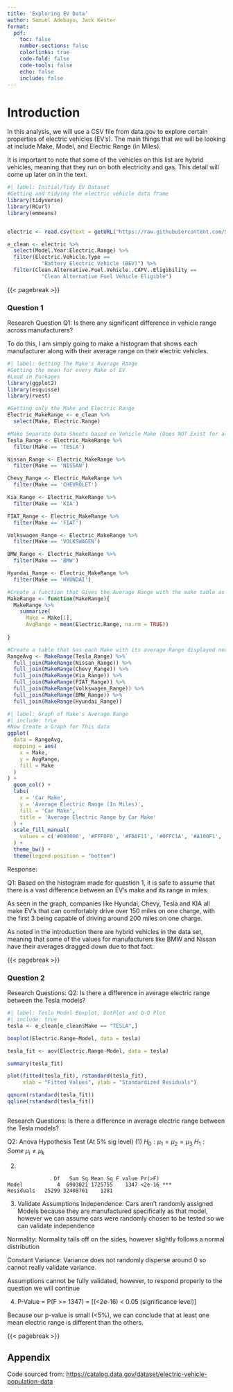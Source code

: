 ```yaml
---
title: 'Exploring EV Data'
author: Samuel Adebayo, Jack Kester
format: 
  pdf:
    toc: false
    number-sections: false
    colorlinks: true
    code-fold: false
    code-tools: false
    echo: false
    include: false
---
```


# Introduction

In this analysis, we will use a CSV file from data.gov to explore certain properties of electric vehicles (EV's). The main things that we will be looking at include Make, Model, and Electric Range (in Miles).

It is important to note that some of the vehicles on this list are hybrid vehicles, meaning that they run on both electricity and gas. This detail will come up later on in the text.

```r
#| label: Initial/Tidy EV Dataset
#Getting and tidying the electric vehicle data frame
library(tidyverse) 
library(RCurl)
library(emmeans)


electric <- read.csv(text = getURL("https://raw.githubusercontent.com/Stat184-Fall2024/Section002_FP_SamuelAdebayo_JackKester/refs/heads/main/Electric_Vehicle_Population_Data.csv"))

e_clean <- electric %>%
  select(Model.Year:Electric.Range) %>%
  filter(Electric.Vehicle.Type == 
           "Battery Electric Vehicle (BEV)") %>%
  filter(Clean.Alternative.Fuel.Vehicle..CAFV..Eligibility == 
           "Clean Alternative Fuel Vehicle Eligible")
```

{{< pagebreak >}}

### Question 1

Research Question Q1: Is there any significant difference in vehicle range across manufacturers?

To do this, I am simply going to make a histogram that shows each manufacturer along with their average range on their electric vehicles.

```r
#| label: Getting The Make's Average Range
#Getting the mean for every Make of EV
#Load in Packages
library(ggplot2)
library(esquisse)
library(rvest)

#Getting only the Make and Electric Range
Electric_MakeRange <- e_clean %>%
  select(Make, Electric.Range)

#Make Separate Data Sheets based on Vehicle Make (Does NOT Exist for all Makes)
Tesla_Range <- Electric_MakeRange %>%
  filter(Make == 'TESLA')

Nissan_Range <- Electric_MakeRange %>%
  filter(Make == 'NISSAN')

Chevy_Range <- Electric_MakeRange %>%
  filter(Make == 'CHEVROLET')

Kia_Range <- Electric_MakeRange %>%
  filter(Make == 'KIA')

FIAT_Range <- Electric_MakeRange %>%
  filter(Make == 'FIAT')

Volkswagen_Range <- Electric_MakeRange %>%
  filter(Make == 'VOLKSWAGEN')

BMW_Range <- Electric_MakeRange %>%
  filter(Make == 'BMW')

Hyundai_Range <- Electric_MakeRange %>%
  filter(Make == 'HYUNDAI')

#Create a function that Gives the Average Range with the make table as an input
MakeRange <- function(MakeRange){
  MakeRange %>%
    summarize(
      Make = Make[1],
      AvgRange = mean(Electric.Range, na.rm = TRUE))
  
}

#Create a table that has each Make with its average Range displayed next to it
RangeAvg <- MakeRange(Tesla_Range) %>%
  full_join(MakeRange(Nissan_Range)) %>%
  full_join(MakeRange(Chevy_Range)) %>%
  full_join(MakeRange(Kia_Range)) %>%
  full_join(MakeRange(FIAT_Range)) %>%
  full_join(MakeRange(Volkswagen_Range)) %>%
  full_join(MakeRange(BMW_Range)) %>%
  full_join(MakeRange(Hyundai_Range))
```

```r
#| label: Graph of Make's Average Range
#| include: true
#Now Create a Graph for This data
ggplot(
  data = RangeAvg,
  mapping = aes(
    x = Make,
    y = AvgRange,
    fill = Make
  )
) +
  geom_col() +
  labs(
    x = 'Car Make',
    y = 'Average Electric Range (In Miles)',
    fill = 'Car Make',
    title = 'Average Electric Range by Car Make'
  ) +
  scale_fill_manual(
    values = c('#000000', '#FFF0F0', '#FA0F11', '#0FFC1A', '#A100F1', '#00FAFA', '#000AFA', '#FA11FC')
  ) +
  theme_bw() +
  theme(legend.position = "bottom")
```

Response:

Q1: Based on the histogram made for question 1, it is safe to assume that there is a vast difference between an EV's make and its range in miles.

As seen in the graph, companies like Hyundai, Chevy, Tesla and KIA all make EV's that can comfortably drive over 150 miles on one charge, with the first 3 being capable of driving around 200 miles on one charge.

As noted in the introduction there are hybrid vehicles in the data set, meaning that some of the values for manufacturers like BMW and Nissan have their averages dragged down due to that fact.

{{< pagebreak >}}

### Question 2

Research Questions: Q2: Is there a difference in average electric range between the Tesla models?

```r
#| label: Tesla Model Boxplot, DotPlot and Q-Q Plot
#| include: true
tesla <- e_clean[e_clean$Make == "TESLA",]

boxplot(Electric.Range~Model, data = tesla)

tesla_fit <- aov(Electric.Range~Model, data = tesla)

summary(tesla_fit)

plot(fitted(tesla_fit), rstandard(tesla_fit), 
     xlab = "Fitted Values", ylab = "Standardized Residuals")

qqnorm(rstandard(tesla_fit))
qqline(rstandard(tesla_fit))



```

Research Questions: Is there a difference in average electric range between the Tesla models?

Q2: Anova Hypothesis Test (At 5% sig level) (1) $H_0: \mu_1=\mu_2=\mu_3$ $H_1: Some\ \mu_i \neq \mu_k$

(2) 

```         
               Df   Sum Sq Mean Sq F value Pr(>F)    
Model           4  6903021 1725755    1347 <2e-16 ***
Residuals   25299 32408761    1281 
```

(3) Validate Assumptions Independence: Cars aren't randomly assigned Models because they are manufactured specifically as that model, however we can assume cars were randomly chosen to be tested so we can validate independence

Normality: Normality tails off on the sides, however slightly follows a normal distribution

Constant Variance: Variance does not randomly disperse around 0 so cannot really validate variance.

Assumptions cannot be fully validated, however, to respond properly to the question we will continue

(4) P-Value = P(F \>= 1347) = \[(\<2e-16) \< 0.05 (significance level)\]

Because our p-value is small (\<5%), we can conclude that at least one mean electric range is different than the others.

{{< pagebreak >}}

## Appendix

Code sourced from: <https://catalog.data.gov/dataset/electric-vehicle-population-data>
